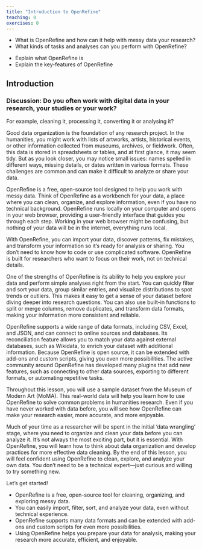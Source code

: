 ```yaml
---
title: "Introduction to OpenRefine"
teaching: 0
exercises: 0
---
```


:::::::::::::::::::::::::::::::::::::: questions 

+ What is OpenRefine and how can it help with messy data your research?
+ What kinds of tasks and analyses can you perform with OpenRefine?

::::::::::::::::::::::::::::::::::::::::::::::::

::::::::::::::::::::::::::::::::::::: objectives

+ Explain what OpenRefine is
+ Explain the key-features of OpenRefine

::::::::::::::::::::::::::::::::::::::::::::::::

## Introduction



::::::::::::: discussion

### Discussion: Do you often work with digital data in your research, your studies or your work?

For example, cleaning it, processing it, converting it or analysing it?

::::::::::::::::::::


Good data organization is the foundation of any research project. In the humanities, you might work with lists of artworks, artists, historical events, or other information collected from museums, archives, or fieldwork. Often, this data is stored in spreadsheets or tables, and at first glance, it may seem tidy. But as you look closer, you may notice small issues: names spelled in different ways, missing details, or dates written in various formats. These challenges are common and can make it difficult to analyze or share your data.

OpenRefine is a free, open-source tool designed to help you work with messy data. Think of OpenRefine as a workbench for your data, a place where you can clean, organize, and explore information, even if you have no technical background. OpenRefine runs locally on your computer and opens in your web browser, providing a user-friendly interface that guides you through each step. Working in your web browser might be confusing, but nothing of your data will be in the internet, everything runs local.

With OpenRefine, you can import your data, discover patterns, fix mistakes, and transform your information so it’s ready for analysis or sharing. You don’t need to know how to code or use complicated software. OpenRefine is built for researchers who want to focus on their work, not on technical details.

One of the strengths of OpenRefine is its ability to help you explore your data and perform simple analyses right from the start. You can quickly filter and sort your data, group similar entries, and visualize distributions to spot trends or outliers. This makes it easy to get a sense of your dataset before diving deeper into research questions. You can also use built-in functions to split or merge columns, remove duplicates, and transform data formats, making your information more consistent and reliable.

OpenRefine supports a wide range of data formats, including CSV, Excel, and JSON, and can connect to online sources and databases. Its reconciliation feature allows you to match your data against external databases, such as Wikidata, to enrich your dataset with additional information. Because OpenRefine is open source, it can be extended with add-ons and custom scripts, giving you even more possibilities. The active community around OpenRefine has developed many plugins that add new features, such as connecting to other data sources, exporting to different formats, or automating repetitive tasks.

Throughout this lesson, you will use a sample dataset from the Museum of Modern Art (MoMA). This real-world data will help you learn how to use OpenRefine to solve common problems in humanities research. Even if you have never worked with data before, you will see how OpenRefine can make your research easier, more accurate, and more enjoyable.

Much of your time as a researcher will be spent in the initial ‘data wrangling’ stage, where you need to organize and clean your data before you can analyze it. It’s not always the most exciting part, but it is essential. With OpenRefine, you will learn how to think about data organization and develop practices for more effective data cleaning. By the end of this lesson, you will feel confident using OpenRefine to clean, explore, and analyze your own data. You don’t need to be a technical expert—just curious and willing to try something new.

Let’s get started!



::::::::::::::::::::::::::::::::::::: keypoints

+ OpenRefine is a free, open-source tool for cleaning, organizing, and exploring messy data.
+ You can easily import, filter, sort, and analyze your data, even without technical experience.
+ OpenRefine supports many data formats and can be extended with add-ons and custom scripts for even more possibilities.
+ Using OpenRefine helps you prepare your data for analysis, making your research more accurate, efficient, and enjoyable.
  
::::::::::::::::::::::::::::::::::::::::::::::::